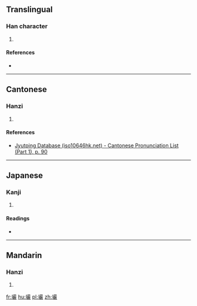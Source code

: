 ==Translingual==

===Han character===
{{Han char|rn=32|rad=土|as=20|sn=23|four=46148|canj=GRRK|ids=⿰土嚴}}

# {{defn|Han|sort=土20}}

====References====
* {{Han ref|kx=0242.290|dkj=05626|dj=0482.270|hdz=10502.200|uh=58E7|ud=22759|bh=F7D3|bd=63443}}

----

==Cantonese==

===Hanzi===
{{yue-hanzi|jyut=[[ngaam4]], [[aam4]]|y=ngaam4, aam4}}

# {{defn|lang=yue|sort=土20}}

====References====
* [http://www.iso10646hk.net/jp/document/download.jsp Jyutping Database (iso10646hk.net) - Cantonese Pronunciation List (Part 1), p. 90]

----

==Japanese==

===Kanji===
{{ja-kanji|grade=|rs=土20}}

# {{defn|lang=ja|sort=土20}}

====Readings====
* {{ja-readings|on=[[がん]] (gan)|kun=[[あな]] (ana)}}

----

==Mandarin==

===Hanzi===
{{cmn-hanzi|pin=[[yán]] ([[yan2]]), [[qiào]] ([[qiao4]]), |wg=yen<sup>2</sup>, ch'iao<sup>4</sup>}}

# {{defn|lang=cmn|sort=土20}}

[[fr:壧]]
[[hu:壧]]
[[pl:壧]]
[[zh:壧]]